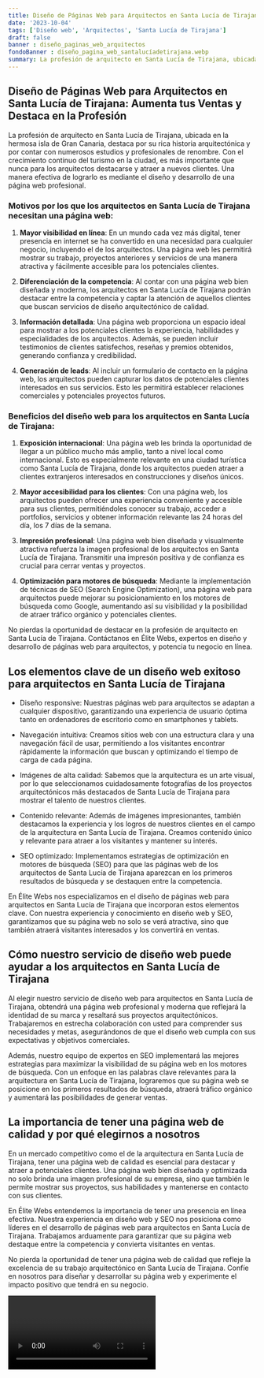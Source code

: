 ```yaml
---
title: Diseño de Páginas Web para Arquitectos en Santa Lucía de Tirajana
date: '2023-10-04'
tags: ['Diseño web', 'Arquitectos', 'Santa Lucía de Tirajana']
draft: false
banner : diseño_paginas_web_arquitectos
fondoBanner : diseño_pagina_web_santalucíadetirajana.webp
summary: La profesión de arquitecto en Santa Lucía de Tirajana, ubicada en la hermosa isla de Gran Canaria, destaca por su rica historia arquitectónica y por contar con numerosos estudios y profesionales de renombre. Con el crecimiento continuo del turismo en la ciudad, es más importante que nunca para los arquitectos destacarse y atraer a nuevos clientes. Una manera efectiva de lograrlo es mediante el diseño y desarrollo de una página web profesional.
---
```


## Diseño de Páginas Web para Arquitectos en Santa Lucía de Tirajana: Aumenta tus Ventas y Destaca en la Profesión

La profesión de arquitecto en Santa Lucía de Tirajana, ubicada en la hermosa isla de Gran Canaria, destaca por su rica historia arquitectónica y por contar con numerosos estudios y profesionales de renombre. Con el crecimiento continuo del turismo en la ciudad, es más importante que nunca para los arquitectos destacarse y atraer a nuevos clientes. Una manera efectiva de lograrlo es mediante el diseño y desarrollo de una página web profesional.

### Motivos por los que los arquitectos en Santa Lucía de Tirajana necesitan una página web:

1. **Mayor visibilidad en línea**: En un mundo cada vez más digital, tener presencia en internet se ha convertido en una necesidad para cualquier negocio, incluyendo el de los arquitectos. Una página web les permitirá mostrar su trabajo, proyectos anteriores y servicios de una manera atractiva y fácilmente accesible para los potenciales clientes.

2. **Diferenciación de la competencia**: Al contar con una página web bien diseñada y moderna, los arquitectos en Santa Lucía de Tirajana podrán destacar entre la competencia y captar la atención de aquellos clientes que buscan servicios de diseño arquitectónico de calidad.

3. **Información detallada**: Una página web proporciona un espacio ideal para mostrar a los potenciales clientes la experiencia, habilidades y especialidades de los arquitectos. Además, se pueden incluir testimonios de clientes satisfechos, reseñas y premios obtenidos, generando confianza y credibilidad.

4. **Generación de leads**: Al incluir un formulario de contacto en la página web, los arquitectos pueden capturar los datos de potenciales clientes interesados en sus servicios. Esto les permitirá establecer relaciones comerciales y potenciales proyectos futuros.

### Beneficios del diseño web para los arquitectos en Santa Lucía de Tirajana:

1. **Exposición internacional**: Una página web les brinda la oportunidad de llegar a un público mucho más amplio, tanto a nivel local como internacional. Esto es especialmente relevante en una ciudad turística como Santa Lucía de Tirajana, donde los arquitectos pueden atraer a clientes extranjeros interesados en construcciones y diseños únicos.

2. **Mayor accesibilidad para los clientes**: Con una página web, los arquitectos pueden ofrecer una experiencia conveniente y accesible para sus clientes, permitiéndoles conocer su trabajo, acceder a portfolios, servicios y obtener información relevante las 24 horas del día, los 7 días de la semana.

3. **Impresión profesional**: Una página web bien diseñada y visualmente atractiva refuerza la imagen profesional de los arquitectos en Santa Lucía de Tirajana. Transmitir una impresón positiva y de confianza es crucial para cerrar ventas y proyectos.

4. **Optimización para motores de búsqueda**: Mediante la implementación de técnicas de SEO (Search Engine Optimization), una página web para arquitectos puede mejorar su posicionamiento en los motores de búsqueda como Google, aumentando así su visibilidad y la posibilidad de atraer tráfico orgánico y potenciales clientes.

No pierdas la oportunidad de destacar en la profesión de arquitecto en Santa Lucía de Tirajana. Contáctanos en Élite Webs, expertos en diseño y desarrollo de páginas web para arquitectos, y potencia tu negocio en línea.

<GifSeo />

<Cta />

## Los elementos clave de un diseño web exitoso para arquitectos en Santa Lucía de Tirajana

- Diseño responsive: Nuestras páginas web para arquitectos se adaptan a cualquier dispositivo, garantizando una experiencia de usuario óptima tanto en ordenadores de escritorio como en smartphones y tablets.

- Navegación intuitiva: Creamos sitios web con una estructura clara y una navegación fácil de usar, permitiendo a los visitantes encontrar rápidamente la información que buscan y optimizando el tiempo de carga de cada página.

- Imágenes de alta calidad: Sabemos que la arquitectura es un arte visual, por lo que seleccionamos cuidadosamente fotografías de los proyectos arquitectónicos más destacados de Santa Lucía de Tirajana para mostrar el talento de nuestros clientes.

- Contenido relevante: Además de imágenes impresionantes, también destacamos la experiencia y los logros de nuestros clientes en el campo de la arquitectura en Santa Lucía de Tirajana. Creamos contenido único y relevante para atraer a los visitantes y mantener su interés.

- SEO optimizado: Implementamos estrategias de optimización en motores de búsqueda (SEO) para que las páginas web de los arquitectos de Santa Lucía de Tirajana aparezcan en los primeros resultados de búsqueda y se destaquen entre la competencia.

En Élite Webs nos especializamos en el diseño de páginas web para arquitectos en Santa Lucía de Tirajana que incorporan estos elementos clave. Con nuestra experiencia y conocimiento en diseño web y SEO, garantizamos que su página web no solo se verá atractiva, sino que también atraerá visitantes interesados y los convertirá en ventas.

## Cómo nuestro servicio de diseño web puede ayudar a los arquitectos en Santa Lucía de Tirajana

Al elegir nuestro servicio de diseño web para arquitectos en Santa Lucía de Tirajana, obtendrá una página web profesional y moderna que reflejará la identidad de su marca y resaltará sus proyectos arquitectónicos. Trabajaremos en estrecha colaboración con usted para comprender sus necesidades y metas, asegurándonos de que el diseño web cumpla con sus expectativas y objetivos comerciales.

Además, nuestro equipo de expertos en SEO implementará las mejores estrategias para maximizar la visibilidad de su página web en los motores de búsqueda. Con un enfoque en las palabras clave relevantes para la arquitectura en Santa Lucía de Tirajana, lograremos que su página web se posicione en los primeros resultados de búsqueda, atraerá tráfico orgánico y aumentará las posibilidades de generar ventas.

## La importancia de tener una página web de calidad y por qué elegirnos a nosotros

En un mercado competitivo como el de la arquitectura en Santa Lucía de Tirajana, tener una página web de calidad es esencial para destacar y atraer a potenciales clientes. Una página web bien diseñada y optimizada no solo brinda una imagen profesional de su empresa, sino que también le permite mostrar sus proyectos, sus habilidades y mantenerse en contacto con sus clientes.

En Élite Webs entendemos la importancia de tener una presencia en línea efectiva. Nuestra experiencia en diseño web y SEO nos posiciona como líderes en el desarrollo de páginas web para arquitectos en Santa Lucía de Tirajana. Trabajamos arduamente para garantizar que su página web destaque entre la competencia y convierta visitantes en ventas.

No pierda la oportunidad de tener una página web de calidad que refleje la excelencia de su trabajo arquitectónico en Santa Lucía de Tirajana. Confíe en nosotros para diseñar y desarrollar su página web y experimente el impacto positivo que tendrá en su negocio.

<Video />

<CtaBot job='Arquitectos' city='Santa Lucía de Tirajana'/>

<Gmaps query='Santa Lucía de Tirajana+españa+maps' />